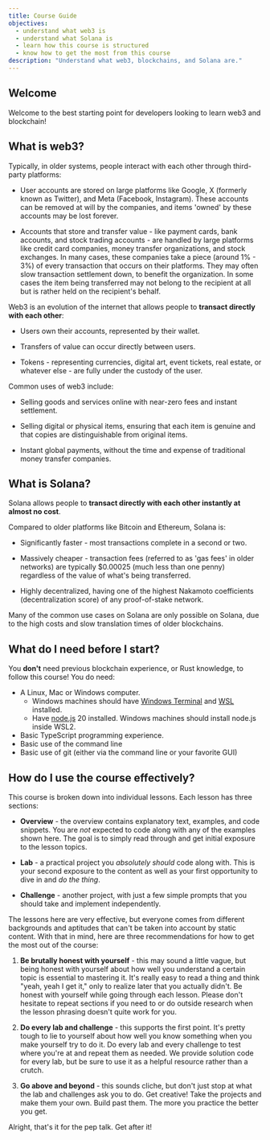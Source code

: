 ```yaml
---
title: Course Guide
objectives:
  - understand what web3 is
  - understand what Solana is
  - learn how this course is structured
  - know how to get the most from this course
description: "Understand what web3, blockchains, and Solana are."
---
```


## Welcome

Welcome to the best starting point for developers looking to learn web3 and
blockchain!

## What is web3?

Typically, in older systems, people interact with each other through third-party
platforms:

- User accounts are stored on large platforms like Google, X (formerly known as
  Twitter), and Meta (Facebook, Instagram). These accounts can be removed at
  will by the companies, and items 'owned' by these accounts may be lost
  forever.

- Accounts that store and transfer value - like payment cards, bank accounts,
  and stock trading accounts - are handled by large platforms like credit card
  companies, money transfer organizations, and stock exchanges. In many cases,
  these companies take a piece (around 1% - 3%) of every transaction that occurs
  on their platforms. They may often slow transaction settlement down, to
  benefit the organization. In some cases the item being transferred may not
  belong to the recipient at all but is rather held on the recipient's behalf.

Web3 is an evolution of the internet that allows people to **transact directly
with each other**:

- Users own their accounts, represented by their wallet.

- Transfers of value can occur directly between users.

- Tokens - representing currencies, digital art, event tickets, real estate, or
  whatever else - are fully under the custody of the user.

Common uses of web3 include:

- Selling goods and services online with near-zero fees and instant settlement.

- Selling digital or physical items, ensuring that each item is genuine and that
  copies are distinguishable from original items.

- Instant global payments, without the time and expense of traditional money
  transfer companies.

## What is Solana?

Solana allows people to **transact directly with each other instantly at almost
no cost**.

Compared to older platforms like Bitcoin and Ethereum, Solana is:

- Significantly faster - most transactions complete in a second or two.

- Massively cheaper - transaction fees (referred to as 'gas fees' in older
  networks) are typically $0.00025 (much less than one penny) regardless of the
  value of what's being transferred.

- Highly decentralized, having one of the highest Nakamoto coefficients
  (decentralization score) of any proof-of-stake network.

Many of the common use cases on Solana are only possible on Solana, due to the
high costs and slow translation times of older blockchains.

## What do I need before I start?

You **don't** need previous blockchain experience, or Rust knowledge, to follow
this course! You do need:

- A Linux, Mac or Windows computer.
  - Windows machines should have [Windows Terminal](https://aka.ms/terminal) and
    [WSL](https://learn.microsoft.com/en-us/windows/wsl/) installed.
  - Have [node.js](https://nodejs.org/en/download) 20 installed. Windows
    machines should install node.js inside WSL2.
- Basic TypeScript programming experience.
- Basic use of the command line
- Basic use of git (either via the command line or your favorite GUI)

## How do I use the course effectively?

This course is broken down into individual lessons. Each lesson has three
sections:

- **Overview** - the overview contains explanatory text, examples, and code
  snippets. You are _not_ expected to code along with any of the examples shown
  here. The goal is to simply read through and get initial exposure to the
  lesson topics.

- **Lab** - a practical project you _absolutely should_ code along with. This is
  your second exposure to the content as well as your first opportunity to dive
  in and _do the thing_.

- **Challenge** - another project, with just a few simple prompts that you
  should take and implement independently.

The lessons here are very effective, but everyone comes from different
backgrounds and aptitudes that can't be taken into account by static content.
With that in mind, here are three recommendations for how to get the most out of
the course:

1. **Be brutally honest with yourself** - this may sound a little vague, but
   being honest with yourself about how well you understand a certain topic is
   essential to mastering it. It's really easy to read a thing and think "yeah,
   yeah I get it," only to realize later that you actually didn't. Be honest
   with yourself while going through each lesson. Please don't hesitate to
   repeat sections if you need to or do outside research when the lesson
   phrasing doesn't quite work for you.

2. **Do every lab and challenge** - this supports the first point. It's pretty
   tough to lie to yourself about how well you know something when you make
   yourself try to do it. Do every lab and every challenge to test where you're
   at and repeat them as needed. We provide solution code for every lab, but be
   sure to use it as a helpful resource rather than a crutch.

3. **Go above and beyond** - this sounds cliche, but don't just stop at what the
   lab and challenges ask you to do. Get creative! Take the projects and make
   them your own. Build past them. The more you practice the better you get.

Alright, that's it for the pep talk. Get after it!
